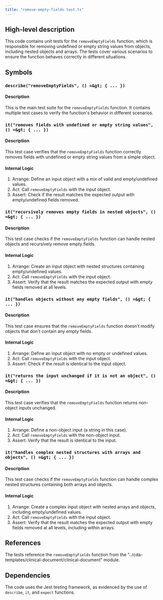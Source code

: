 ```yaml
---
title: "remove-empty-fields.test.ts"
---
```


## High-level description
This code contains unit tests for the `removeEmptyFields` function, which is responsible for removing undefined or empty string values from objects, including nested objects and arrays. The tests cover various scenarios to ensure the function behaves correctly in different situations.

## Symbols

### `describe("removeEmptyFields", () =&gt; { ... })`
#### Description
This is the main test suite for the `removeEmptyFields` function. It contains multiple test cases to verify the function's behavior in different scenarios.

### `it("removes fields with undefined or empty string values", () =&gt; { ... })`
#### Description
This test case verifies that the `removeEmptyFields` function correctly removes fields with undefined or empty string values from a simple object.

#### Internal Logic
1. Arrange: Define an input object with a mix of valid and empty/undefined values.
2. Act: Call `removeEmptyFields` with the input object.
3. Assert: Check if the result matches the expected output with empty/undefined fields removed.

### `it("recursively removes empty fields in nested objects", () =&gt; { ... })`
#### Description
This test case checks if the `removeEmptyFields` function can handle nested objects and recursively remove empty fields.

#### Internal Logic
1. Arrange: Create an input object with nested structures containing empty/undefined values.
2. Act: Call `removeEmptyFields` with the input object.
3. Assert: Verify that the result matches the expected output with empty fields removed at all levels.

### `it("handles objects without any empty fields", () =&gt; { ... })`
#### Description
This test case ensures that the `removeEmptyFields` function doesn't modify objects that don't contain any empty fields.

#### Internal Logic
1. Arrange: Define an input object with no empty or undefined values.
2. Act: Call `removeEmptyFields` with the input object.
3. Assert: Check if the result is identical to the input object.

### `it("returns the input unchanged if it is not an object", () =&gt; { ... })`
#### Description
This test case verifies that the `removeEmptyFields` function returns non-object inputs unchanged.

#### Internal Logic
1. Arrange: Define a non-object input (a string in this case).
2. Act: Call `removeEmptyFields` with the non-object input.
3. Assert: Verify that the result is identical to the input.

### `it("handles complex nested structures with arrays and objects", () =&gt; { ... })`
#### Description
This test case checks if the `removeEmptyFields` function can handle complex nested structures containing both arrays and objects.

#### Internal Logic
1. Arrange: Create a complex input object with nested arrays and objects, including empty/undefined values.
2. Act: Call `removeEmptyFields` with the input object.
3. Assert: Verify that the result matches the expected output with empty fields removed at all levels, including within arrays.

## References
The tests reference the `removeEmptyFields` function from the "../cda-templates/clinical-document/clinical-document" module.

## Dependencies
The code uses the Jest testing framework, as evidenced by the use of `describe`, `it`, and `expect` functions.